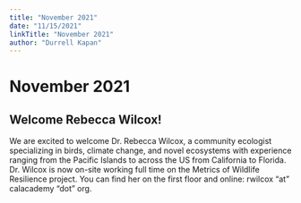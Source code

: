 ```yaml
---
title: "November 2021"
date: "11/15/2021"
linkTitle: "November 2021"
author: "Durrell Kapan"
---
```


# November 2021

<!-- add info here -->

## Welcome Rebecca Wilcox!

We are excited to welcome Dr. Rebecca Wilcox, a community ecologist specializing in birds, climate change, and novel ecosystems with experience ranging from the Pacific Islands to across the US from California to Florida. Dr. Wilcox is now on-site working full time on the Metrics of Wildlife Resilience project. You can find her on the first floor and online: rwilcox "at" calacademy "dot" org.
